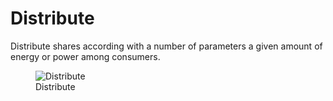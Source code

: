 
# Distribute

Distribute shares according with a number of parameters a given amount of energy or power among consumers.

![Distribute](../../www/images/distribute/distribute-inputoutput.png)

